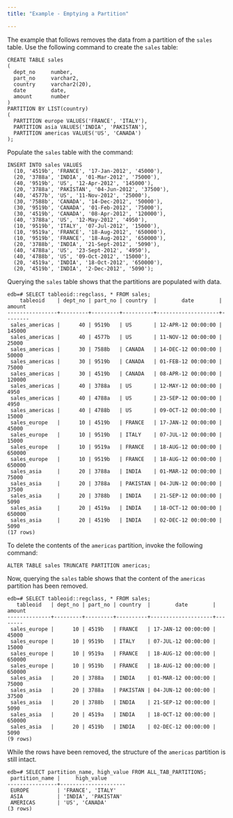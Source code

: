 ```yaml
---
title: "Example - Emptying a Partition"

---
```


<div id="example_emptying_a_partition" class="registered_link"></div>

The example that follows removes the data from a partition of the `sales` table. Use the following command to create the `sales` table:

```text
CREATE TABLE sales
(
  dept_no     number,
  part_no     varchar2,
  country     varchar2(20),
  date        date,
  amount      number
)
PARTITION BY LIST(country)
(
  PARTITION europe VALUES('FRANCE', 'ITALY'),
  PARTITION asia VALUES('INDIA', 'PAKISTAN'),
  PARTITION americas VALUES('US', 'CANADA')
);
```

Populate the `sales` table with the command:

```text
INSERT INTO sales VALUES
  (10, '4519b', 'FRANCE', '17-Jan-2012', '45000'),
  (20, '3788a', 'INDIA', '01-Mar-2012', '75000'),
  (40, '9519b', 'US', '12-Apr-2012', '145000'),
  (20, '3788a', 'PAKISTAN', '04-Jun-2012', '37500'),
  (40, '4577b', 'US', '11-Nov-2012', '25000'),
  (30, '7588b', 'CANADA', '14-Dec-2012', '50000'),
  (30, '9519b', 'CANADA', '01-Feb-2012', '75000'),
  (30, '4519b', 'CANADA', '08-Apr-2012', '120000'),
  (40, '3788a', 'US', '12-May-2012', '4950'),
  (10, '9519b', 'ITALY', '07-Jul-2012', '15000'),
  (10, '9519a', 'FRANCE', '18-Aug-2012', '650000'),
  (10, '9519b', 'FRANCE', '18-Aug-2012', '650000'),
  (20, '3788b', 'INDIA', '21-Sept-2012', '5090'),
  (40, '4788a', 'US', '23-Sept-2012', '4950'),
  (40, '4788b', 'US', '09-Oct-2012', '15000'),
  (20, '4519a', 'INDIA', '18-Oct-2012', '650000'),
  (20, '4519b', 'INDIA', '2-Dec-2012', '5090');
```

Querying the `sales` table shows that the partitions are populated with data.

```text
edb=# SELECT tableoid::regclass, * FROM sales;
    tableoid    | dept_no | part_no | country  |        date        | amount
----------------+---------+---------+----------+--------------------+--------
 sales_americas |      40 | 9519b   | US       | 12-APR-12 00:00:00 | 145000
 sales_americas |      40 | 4577b   | US       | 11-NOV-12 00:00:00 |  25000
 sales_americas |      30 | 7588b   | CANADA   | 14-DEC-12 00:00:00 |  50000
 sales_americas |      30 | 9519b   | CANADA   | 01-FEB-12 00:00:00 |  75000
 sales_americas |      30 | 4519b   | CANADA   | 08-APR-12 00:00:00 | 120000
 sales_americas |      40 | 3788a   | US       | 12-MAY-12 00:00:00 |   4950
 sales_americas |      40 | 4788a   | US       | 23-SEP-12 00:00:00 |   4950
 sales_americas |      40 | 4788b   | US       | 09-OCT-12 00:00:00 |  15000
 sales_europe   |      10 | 4519b   | FRANCE   | 17-JAN-12 00:00:00 |  45000
 sales_europe   |      10 | 9519b   | ITALY    | 07-JUL-12 00:00:00 |  15000
 sales_europe   |      10 | 9519a   | FRANCE   | 18-AUG-12 00:00:00 | 650000
 sales_europe   |      10 | 9519b   | FRANCE   | 18-AUG-12 00:00:00 | 650000
 sales_asia     |      20 | 3788a   | INDIA    | 01-MAR-12 00:00:00 |  75000
 sales_asia     |      20 | 3788a   | PAKISTAN | 04-JUN-12 00:00:00 |  37500
 sales_asia     |      20 | 3788b   | INDIA    | 21-SEP-12 00:00:00 |   5090
 sales_asia     |      20 | 4519a   | INDIA    | 18-OCT-12 00:00:00 | 650000
 sales_asia     |      20 | 4519b   | INDIA    | 02-DEC-12 00:00:00 |   5090
(17 rows)
```

To delete the contents of the `americas` partition, invoke the following command:

```text
ALTER TABLE sales TRUNCATE PARTITION americas;
```

Now, querying the `sales` table shows that the content of the `americas` partition has been removed.

```text
edb=# SELECT tableoid::regclass, * FROM sales;
   tableoid   | dept_no | part_no | country  |        date        | amount
--------------+---------+---------+----------+--------------------+--------
 sales_europe |      10 | 4519b   | FRANCE   | 17-JAN-12 00:00:00 |  45000
 sales_europe |      10 | 9519b   | ITALY    | 07-JUL-12 00:00:00 |  15000
 sales_europe |      10 | 9519a   | FRANCE   | 18-AUG-12 00:00:00 | 650000
 sales_europe |      10 | 9519b   | FRANCE   | 18-AUG-12 00:00:00 | 650000
 sales_asia   |      20 | 3788a   | INDIA    | 01-MAR-12 00:00:00 |  75000
 sales_asia   |      20 | 3788a   | PAKISTAN | 04-JUN-12 00:00:00 |  37500
 sales_asia   |      20 | 3788b   | INDIA    | 21-SEP-12 00:00:00 |   5090
 sales_asia   |      20 | 4519a   | INDIA    | 18-OCT-12 00:00:00 | 650000
 sales_asia   |      20 | 4519b   | INDIA    | 02-DEC-12 00:00:00 |   5090
(9 rows)
```

While the rows have been removed, the structure of the `americas` partition is still intact.

```text
edb=# SELECT partition_name, high_value FROM ALL_TAB_PARTITIONS;
 partition_name |     high_value
----------------+---------------------
 EUROPE         | 'FRANCE', 'ITALY'
 ASIA           | 'INDIA', 'PAKISTAN'
 AMERICAS       | 'US', 'CANADA'
(3 rows)
```
